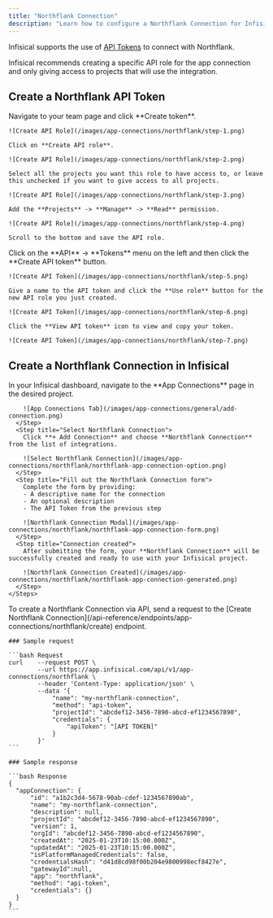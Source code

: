 ```yaml
---
title: "Northflank Connection"
description: "Learn how to configure a Northflank Connection for Infisical."
---
```


Infisical supports the use of [API Tokens](https://northflank.com/docs/v1/api/use-the-api) to connect with Northflank.

<Tip>
  Infisical recommends creating a specific API role for the app connection and only giving access to projects that will use the integration.
</Tip>

## Create a Northflank API Token

<Steps>
  <Step title="Create an API Role">
    Navigate to your team page and click **Create token**.

    ![Create API Role](/images/app-connections/northflank/step-1.png)

    Click on **Create API role**.

    ![Create API Role](/images/app-connections/northflank/step-2.png)

    Select all the projects you want this role to have access to, or leave this unchecked if you want to give access to all projects.

    ![Create API Role](/images/app-connections/northflank/step-3.png)

    Add the **Projects** -> **Manage** -> **Read** permission.

    ![Create API Role](/images/app-connections/northflank/step-4.png)

    Scroll to the bottom and save the API role.
  </Step>
  <Step title="Create an API Token">
    Click on the **API** -> **Tokens** menu on the left and then click the **Create API token** button.

    ![Create API Token](/images/app-connections/northflank/step-5.png)

    Give a name to the API token and click the **Use role** button for the new API role you just created.

    ![Create API Token](/images/app-connections/northflank/step-6.png)

    Click the **View API token** icon to view and copy your token.

    ![Create API Token](/images/app-connections/northflank/step-7.png)
  </Step>
</Steps>

## Create a Northflank Connection in Infisical

<Tabs>
  <Tab title="Infisical UI">
    <Steps>
      <Step title="Navigate to App Connections">
        In your Infisical dashboard, navigate to the **App Connections** page in the desired project.

        ![App Connections Tab](/images/app-connections/general/add-connection.png)
      </Step>
      <Step title="Select Northflank Connection">
        Click **+ Add Connection** and choose **Northflank Connection** from the list of integrations.

        ![Select Northflank Connection](/images/app-connections/northflank/northflank-app-connection-option.png)
      </Step>
      <Step title="Fill out the Northflank Connection form">
        Complete the form by providing:
        - A descriptive name for the connection
        - An optional description
        - The API Token from the previous step

        ![Northflank Connection Modal](/images/app-connections/northflank/northflank-app-connection-form.png)
      </Step>
      <Step title="Connection created">
        After submitting the form, your **Northflank Connection** will be successfully created and ready to use with your Infisical project.

        ![Northflank Connection Created](/images/app-connections/northflank/northflank-app-connection-generated.png)
      </Step>
    </Steps>
  </Tab>

  <Tab title="API">
    To create a Northflank Connection via API, send a request to the [Create Northflank Connection](/api-reference/endpoints/app-connections/northflank/create) endpoint.

    ### Sample request

    ```bash Request
    curl    --request POST \
            --url https://app.infisical.com/api/v1/app-connections/northflank \
            --header 'Content-Type: application/json' \
            --data '{
                "name": "my-northflank-connection",
                "method": "api-token",
                "projectId": "abcdef12-3456-7890-abcd-ef1234567890",
                "credentials": {
                    "apiToken": "[API TOKEN]"
                }
            }'
    ```

    ### Sample response

    ```bash Response
    {
      "appConnection": {
          "id": "a1b2c3d4-5678-90ab-cdef-1234567890ab",
          "name": "my-northflank-connection",
          "description": null,
          "projectId": "abcdef12-3456-7890-abcd-ef1234567890",
          "version": 1,
          "orgId": "abcdef12-3456-7890-abcd-ef1234567890",
          "createdAt": "2025-01-23T10:15:00.000Z",
          "updatedAt": "2025-01-23T10:15:00.000Z",
          "isPlatformManagedCredentials": false,
          "credentialsHash": "d41d8cd98f00b204e9800998ecf8427e",
          "gatewayId":null,
          "app": "northflank",
          "method": "api-token",
          "credentials": {}
      }
    }
    ```
  </Tab>
</Tabs>